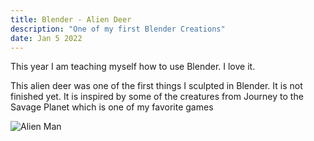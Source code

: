 ```yaml
---
title: Blender - Alien Deer
description: "One of my first Blender Creations"
date: Jan 5 2022
---
```


This year I am teaching myself how to use Blender.  I love it.  

This alien deer was one of the first things I sculpted in Blender. It is not finished yet. It is inspired by some of the creatures from Journey to the Savage Planet which is one of my favorite games




<Image
        src="/images/alien-deer.png"
        alt="Alien Man"
        width={1920} 
        height={1080}
      />


